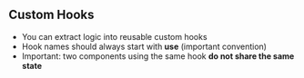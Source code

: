 ## Custom Hooks

* You can extract logic into reusable custom hooks
* Hook names should always start with **use** (important convention)
* Important: two components using the same hook **do not share the same state**
